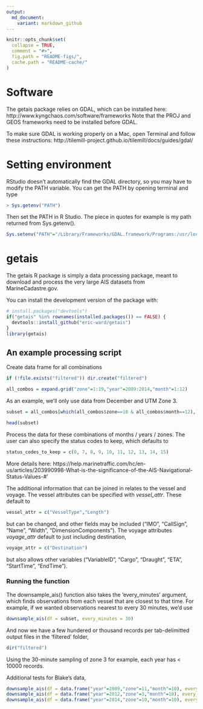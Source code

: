 ```yaml
---
output:
  md_document:
    variant: markdown_github
---
```


<!-- README.md is generated from README.Rmd. Please edit that file -->

```r
knitr::opts_chunk$set(
  collapse = TRUE,
  comment = "#>",
  fig.path = "README-figs/",
  cache.path = "README-cache/"
)
```

# Software

The getais package relies on GDAL, which can be installed here:
http://www.kyngchaos.com/software/frameworks
Note that the PROJ and GEOS frameworks need to be installed before GDAL.  

To make sure GDAL is working properly on a Mac, open Terminal and follow these instructions:
http://tilemill-project.github.io/tilemill/docs/guides/gdal/

# Setting environment

RStudio doesn't automatically find the GDAL directory, so you may have to modify the PATH variable. You can get the PATH by opening terminal and type 
```r
> Sys.getenv("PATH")
```

Then set the PATH in R Studio. The piece in quotes for example is my path returned from Sys.getenv().
```r
Sys.setenv("PATH"="/Library/Frameworks/GDAL.framework/Programs:/usr/local/bin:/usr/bin:/bin:/usr/sbin:/sbin:/usr/local/sbin:/Library/TeX/texbin")
```

# getais

The getais R package is simply a data processing package, meant to download and process the very large AIS datasets from MarineCadastre.gov. 

You can install the development version of the package with:

```r
# install.packages("devtools")
if("getais" %in% rownames(installed.packages()) == FALSE) {
  devtools::install_github("eric-ward/getais")
}
library(getais)
```
    
## An example processing script

Create data frame for all combinations

```r
if (!file.exists("filtered")) dir.create("filtered")

all_combos = expand.grid("zone"=1:19,"year"=2009:2014,"month"=1:12)
```

As an example, we'll only use data from December and UTM Zone 3.

```r
subset = all_combos[which(all_combos$zone==10 & all_combos$month==12),]

head(subset)
```

Process the data for these combinations of months / years / zones. The user can also specify the status codes to keep, which defaults to 

```r
status_codes_to_keep = c(0, 7, 8, 9, 10, 11, 12, 13, 14, 15)
```

More details here: https://help.marinetraffic.com/hc/en-us/articles/203990998-What-is-the-significance-of-the-AIS-Navigational-Status-Values-#'

The additional information that can be joined in relates to the vessel and voyage. The vessel attributes can be specified with *vessel_attr*. These default to

```r
vessel_attr = c("VesselType","Length")
```

but can be changed, and other fields may be included ("IMO", "CallSign", "Name", "Width", "DimensionComponents"). The voyage attributes *voyage_attr* default to just including destination,

```r
voyage_attr = c("Destination")
```

but also allows other variables ("VariableID", "Cargo", "Draught", "ETA", "StartTime", "EndTime").  

### Running the function 

The downsample_ais() function also takes the 'every_minutes' argument, which finds observations from each vessel that are closest to that time. For example, if we wanted observations nearest to every 30 minutes, we'd use

```r
downsample_ais(df = subset, every_minutes = 30)
```

And now we have a few hundered or thousand records per tab-delimitted output files in the 'filtered' folder,

```r
dir("filtered")
```

Using the 30-minute sampling of zone 3 for example, each year has < 10000 records. 

Additional tests for Blake's data,

```r
downsample_ais(df = data.frame("year"=2009,"zone"=11,"month"=10), every_minutes = 30)
downsample_ais(df = data.frame("year"=2012,"zone"=3,"month"=10), every_minutes = 30)
downsample_ais(df = data.frame("year"=2014,"zone"=10,"month"=10), every_minutes = 30)
```


